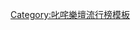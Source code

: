 {{Navbox
|name  = 叱咤樂壇至尊唱片
|title = [[叱咤樂壇流行榜頒獎典禮]]至尊唱片大獎
|listclass= hlist hlist-hyphen
|titlestyle = background: #FFD700
|groupstyle = background: #FEDCBA
|group1 = 1980年代
|list1 = 
*1988 [[葉蒨文]]《[[祝福 (葉蒨文專輯)|祝福]]》
*1989 [[張國榮]]《[[Leslie側面|側面]]》

|group2 = 1990年代
|list2 = 
*1990 [[葉蒨文]]《[[珍重]]》
*1991 [[张学友|張學友]]《[[情不禁]]》
*1992 [[张学友|張學友]]《[[真情流露 (張學友專輯)|真情流露]]》
*1993 [[林憶蓮]]《[[不如重新開始]]》
*1994 [[张学友|張學友]]《[[餓狼傳說 (專輯)|餓狼傳說]]》
*1995 [[郭富城]]《[[純真傳說]]》
*1996 [[黎明]]《[[Perhaps...]]》
*1997 [[张学友|張學友]]《[[不老的傳說]]》
*1998 [[陳奕迅]]《[[我的快樂時代]]》
*1999 [[陳奕迅]]《[[天佑愛人]]》

|group3 = 2000年代
|list3 = 
*2000 [[黃耀明]]《[[光天化日 (專輯)|光天化日]]》
*2001 [[陳奕迅]]《[[Shall We Dance? Shall We Talk!]]》
*2002 [[陳奕迅]]《[[The Line-Up]]》
*2003 [[梁漢文]]《[[10號]]》
*2004 [[楊千嬅]]《[[電光幻影]]》
*2005 [[陳奕迅]]《[[U87 (专辑)|U87]]》
*2006 [[古巨基]]《[[Human我生]]》
*2007 [[陳奕迅]]《[[Listen To Eason Chan]]》
*2008 [[謝安琪]]《[[Binary]]》
*2009 [[陳奕迅]]《[[H³M]]》

|group4 = 2010年代
|list4 = 
*2010 [[陳奕迅]]《[[Time Flies (陳奕迅EP)|Time Flies]]》
*2011 [[方大同]]《[[15 (專輯)|15]]》
*2012 [[RubberBand]]《[[Easy (專輯)|Easy]]》
*2013 [[陳奕迅]]《[[The Key]]》
*2014 [[RubberBand]]《[[Frank (RubberBand專輯)|Frank]]》
*2015 [[麥浚龍]]《[[Addendum]]》
*2016 [[容祖兒]]《[[J-Pop (專輯)|J-POP]]》
*2017 [[衛蘭]]《[[Love and Other Things]]》
*2018 [[麥浚龍]]、[[謝安琪]]《[[the album part one]]》
*2019 [[麥浚龍]]、[[謝安琪]]《[[The album and the rest of it...]]》

|group5 = 2020年代
|list5 =
*2020 [[Dear Jane]]《[[Limerence]]》
*2021 [[張敬軒]]《[[The Brightest Darkness]]》

}}<noinclude>
[[Category:叱咤樂壇流行榜模板]]
</noinclude>